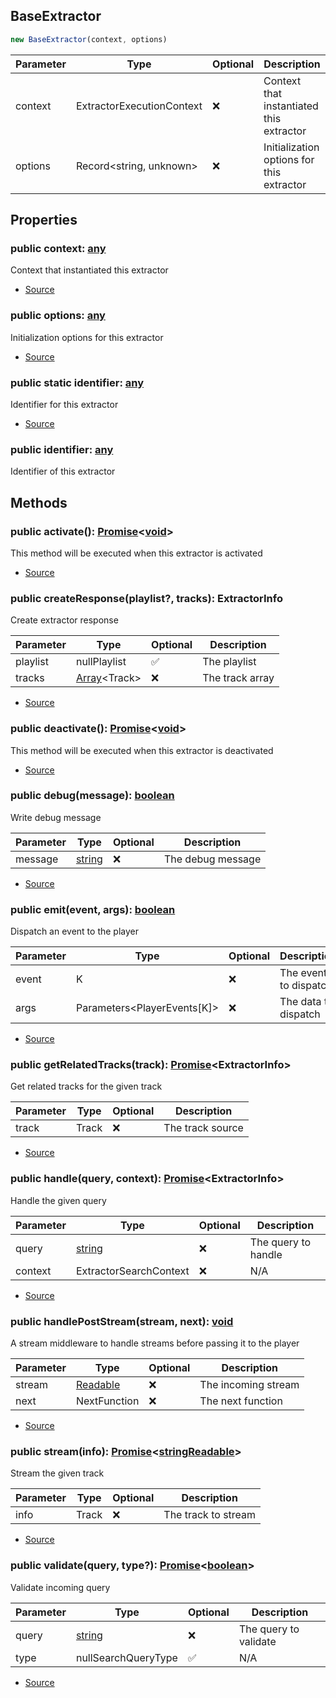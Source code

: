 ## BaseExtractor


```typescript
new BaseExtractor(context, options)
```
| Parameter | Type | Optional | Description |
| ----------- | ----------- | ----------- | ----------- |
| context | ExtractorExecutionContext | ❌ | Context that instantiated this extractor |
| options | Record\<string, unknown> | ❌ | Initialization options for this extractor |


## Properties
### public context: [any](https://www.typescriptlang.org/docs/handbook/2/everyday-types.html#any)
Context that instantiated this extractor

- [Source](https://github.com/Androz2091/discord-player/blob/cd18f37/packages/discord-player/src/extractors/BaseExtractor.ts#L20)
### public options: [any](https://www.typescriptlang.org/docs/handbook/2/everyday-types.html#any)
Initialization options for this extractor

- [Source](https://github.com/Androz2091/discord-player/blob/cd18f37/packages/discord-player/src/extractors/BaseExtractor.ts#L20)
### public static identifier: [any](https://www.typescriptlang.org/docs/handbook/2/everyday-types.html#any)
Identifier for this extractor

- [Source](https://github.com/Androz2091/discord-player/blob/cd18f37/packages/discord-player/src/extractors/BaseExtractor.ts#L13)
### public identifier: [any](https://www.typescriptlang.org/docs/handbook/2/everyday-types.html#any)
Identifier of this extractor

## Methods
### public activate(): [Promise](https://developer.mozilla.org/en-US/docs/Web/JavaScript/Reference/Global_Objects/Promise)\<[void](https://developer.mozilla.org/en-US/docs/Web/JavaScript/Reference/Global_Objects/undefined)>
This method will be executed when this extractor is activated



- [Source](https://github.com/Androz2091/discord-player/blob/cd18f37/packages/discord-player/src/extractors/BaseExtractor.ts#L32)
### public createResponse(playlist?, tracks): ExtractorInfo
Create extractor response



| Parameter | Type | Optional | Description |
| ----------- | ----------- | ----------- | ----------- |
| playlist | nullPlaylist | ✅ | The playlist |
| tracks | [Array](https://developer.mozilla.org/en-US/docs/Web/JavaScript/Reference/Global_Objects/Array)\<Track> | ❌ | The track array |


- [Source](https://github.com/Androz2091/discord-player/blob/cd18f37/packages/discord-player/src/extractors/BaseExtractor.ts#L104)
### public deactivate(): [Promise](https://developer.mozilla.org/en-US/docs/Web/JavaScript/Reference/Global_Objects/Promise)\<[void](https://developer.mozilla.org/en-US/docs/Web/JavaScript/Reference/Global_Objects/undefined)>
This method will be executed when this extractor is deactivated



- [Source](https://github.com/Androz2091/discord-player/blob/cd18f37/packages/discord-player/src/extractors/BaseExtractor.ts#L40)
### public debug(message): [boolean](https://developer.mozilla.org/en-US/docs/Web/JavaScript/Reference/Global_Objects/Boolean)
Write debug message



| Parameter | Type | Optional | Description |
| ----------- | ----------- | ----------- | ----------- |
| message | [string](https://developer.mozilla.org/en-US/docs/Web/JavaScript/Reference/Global_Objects/String) | ❌ | The debug message |


- [Source](https://github.com/Androz2091/discord-player/blob/cd18f37/packages/discord-player/src/extractors/BaseExtractor.ts#L112)
### public emit(event, args): [boolean](https://developer.mozilla.org/en-US/docs/Web/JavaScript/Reference/Global_Objects/Boolean)
Dispatch an event to the player



| Parameter | Type | Optional | Description |
| ----------- | ----------- | ----------- | ----------- |
| event | K | ❌ | The event to dispatch |
| args | Parameters\<PlayerEvents\[K]> | ❌ | The data to dispatch |


- [Source](https://github.com/Androz2091/discord-player/blob/cd18f37/packages/discord-player/src/extractors/BaseExtractor.ts#L95)
### public getRelatedTracks(track): [Promise](https://developer.mozilla.org/en-US/docs/Web/JavaScript/Reference/Global_Objects/Promise)\<ExtractorInfo>
Get related tracks for the given track



| Parameter | Type | Optional | Description |
| ----------- | ----------- | ----------- | ----------- |
| track | Track | ❌ | The track source |


- [Source](https://github.com/Androz2091/discord-player/blob/cd18f37/packages/discord-player/src/extractors/BaseExtractor.ts#L76)
### public handle(query, context): [Promise](https://developer.mozilla.org/en-US/docs/Web/JavaScript/Reference/Global_Objects/Promise)\<ExtractorInfo>
Handle the given query



| Parameter | Type | Optional | Description |
| ----------- | ----------- | ----------- | ----------- |
| query | [string](https://developer.mozilla.org/en-US/docs/Web/JavaScript/Reference/Global_Objects/String) | ❌ | The query to handle |
| context | ExtractorSearchContext | ❌ | N/A |


- [Source](https://github.com/Androz2091/discord-player/blob/cd18f37/packages/discord-player/src/extractors/BaseExtractor.ts#L67)
### public handlePostStream(stream, next): [void](https://developer.mozilla.org/en-US/docs/Web/JavaScript/Reference/Global_Objects/undefined)
A stream middleware to handle streams before passing it to the player



| Parameter | Type | Optional | Description |
| ----------- | ----------- | ----------- | ----------- |
| stream | [Readable](https://nodejs.org/dist/latest/docs/api/stream.html#stream_class_stream_readable) | ❌ | The incoming stream |
| next | NextFunction | ❌ | The next function |


- [Source](https://github.com/Androz2091/discord-player/blob/cd18f37/packages/discord-player/src/extractors/BaseExtractor.ts#L86)
### public stream(info): [Promise](https://developer.mozilla.org/en-US/docs/Web/JavaScript/Reference/Global_Objects/Promise)\<[string](https://developer.mozilla.org/en-US/docs/Web/JavaScript/Reference/Global_Objects/String)[Readable](https://nodejs.org/dist/latest/docs/api/stream.html#stream_class_stream_readable)>
Stream the given track



| Parameter | Type | Optional | Description |
| ----------- | ----------- | ----------- | ----------- |
| info | Track | ❌ | The track to stream |


- [Source](https://github.com/Androz2091/discord-player/blob/cd18f37/packages/discord-player/src/extractors/BaseExtractor.ts#L58)
### public validate(query, type?): [Promise](https://developer.mozilla.org/en-US/docs/Web/JavaScript/Reference/Global_Objects/Promise)\<[boolean](https://developer.mozilla.org/en-US/docs/Web/JavaScript/Reference/Global_Objects/Boolean)>
Validate incoming query



| Parameter | Type | Optional | Description |
| ----------- | ----------- | ----------- | ----------- |
| query | [string](https://developer.mozilla.org/en-US/docs/Web/JavaScript/Reference/Global_Objects/String) | ❌ | The query to validate |
| type | nullSearchQueryType | ✅ | N/A |


- [Source](https://github.com/Androz2091/discord-player/blob/cd18f37/packages/discord-player/src/extractors/BaseExtractor.ts#L49)